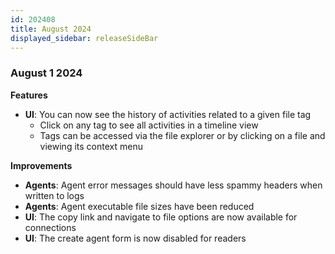```yaml
---
id: 202408
title: August 2024
displayed_sidebar: releaseSideBar
---
```


### August 1 2024

**Features**
- **UI**: You can now see the history of activities related to a given file tag
    - Click on any tag to see all activities in a timeline view
    - Tags can be accessed via the file explorer or by clicking on a file and viewing its context menu


**Improvements**
- **Agents**: Agent error messages should have less spammy headers when written to logs
- **Agents**: Agent executable file sizes have been reduced
- **UI**: The copy link and navigate to file options are now available for connections
- **UI**: The create agent form is now disabled for readers

